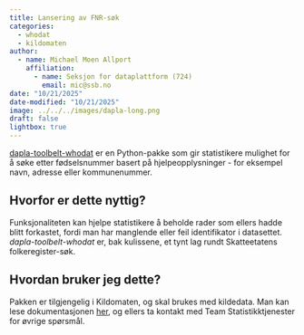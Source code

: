 ```yaml
---
title: Lansering av FNR-søk
categories:
  - whodat
  - kildomaten
author:
  - name: Michael Moen Allport
    affiliation: 
      - name: Seksjon for dataplattform (724)
        email: mic@ssb.no
date: "10/21/2025"
date-modified: "10/21/2025"
image: ../../../images/dapla-long.png
draft: false
lightbox: true
---
```

[dapla-toolbelt-whodat](https://pypi.org/project/dapla-toolbelt-whodat/) er en Python-pakke som gir statistikere
mulighet for å søke etter fødselsnummer basert på hjelpeopplysninger - for eksempel navn, adresse eller kommunenummer.

## Hvorfor er dette nyttig?

Funksjonaliteten kan hjelpe statistikere å beholde rader som ellers hadde blitt forkastet, fordi man har manglende
eller feil identifikator i datasettet. *dapla-toolbelt-whodat* er, bak kulissene, et tynt lag rundt
Skatteetatens folkeregister-søk.

## Hvordan bruker jeg dette?

Pakken er tilgjengelig i Kildomaten, og skal brukes med kildedata. Man kan lese dokumentasjonen 
[her](../../../statistikkere/dapla-whodat.qmd), og ellers ta kontakt med Team Statistikktjenester for øvrige spørsmål.